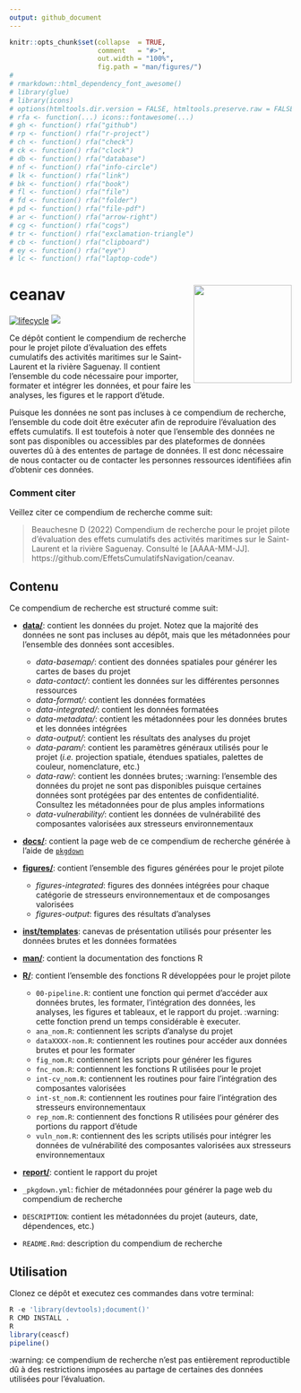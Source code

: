 ```yaml
---
output: github_document
---
```


<!-- README.md is generated from README.Rmd. Please edit that file -->


```r
knitr::opts_chunk$set(collapse  = TRUE,
                      comment   = "#>",
                      out.width = "100%",
                      fig.path = "man/figures/")
#
# rmarkdown::html_dependency_font_awesome()
# library(glue)
# library(icons)
# options(htmltools.dir.version = FALSE, htmltools.preserve.raw = FALSE)
# rfa <- function(...) icons::fontawesome(...)
# gh <- function() rfa("github")
# rp <- function() rfa("r-project")
# ch <- function() rfa("check")
# ck <- function() rfa("clock")
# db <- function() rfa("database")
# nf <- function() rfa("info-circle")
# lk <- function() rfa("link")
# bk <- function() rfa("book")
# fl <- function() rfa("file")
# fd <- function() rfa("folder")
# pd <- function() rfa("file-pdf")
# ar <- function() rfa("arrow-right")
# cg <- function() rfa("cogs")
# tr <- function() rfa("exclamation-triangle")
# cb <- function() rfa("clipboard")
# ey <- function() rfa("eye")
# lc <- function() rfa("laptop-code")
```


# ceanav <a href='https://github.com/EffetsCumulatifsNavigation/ceanav'><img src='man/figures/logo.png' align="right" height="175" /></a>

[![lifecycle](https://img.shields.io/badge/lifecycle-experimental-orange.svg)](https://www.tidyverse.org/lifecycle/#preliminary)
![](https://img.shields.io/badge/status-preliminary-blue.svg)

Ce dépôt contient le compendium de recherche pour le projet pilote d'évaluation des effets cumulatifs des activités maritimes sur le Saint-Laurent et la rivière Saguenay. Il contient l'ensemble du code nécessaire pour importer, formater et intégrer les données, et pour faire les analyses, les figures et le rapport d'étude.

Puisque les données ne sont pas incluses à ce compendium de recherche, l'ensemble du code doit être exécuter afin de reproduire l'évaluation des effets cumulatifs. Il est toutefois à noter que l'ensemble des données ne sont pas disponibles ou accessibles par des plateformes de données ouvertes dû à des ententes de partage de données. Il est donc nécessaire de nous contacter ou de contacter les personnes ressources identifiées afin d'obtenir ces données.

### Comment citer

Veillez citer ce compendium de recherche comme suit:

> Beauchesne D (2022) Compendium de recherche pour le projet pilote d'évaluation des effets cumulatifs des activités maritimes sur le Saint-Laurent et la rivière Saguenay. Consulté le [AAAA-MM-JJ]. https://github.com/EffetsCumulatifsNavigation/ceanav.

## Contenu

Ce compendium de recherche est structuré comme suit:

- [**data/**](https://github.com/EffetsCumulatifsNavigation/ceanav/tree/main/data): contient les données du projet. Notez que la majorité des données ne sont pas incluses au dépôt, mais que les métadonnées pour l'ensemble des données sont accesibles.
  - *data-basemap/*: contient des données spatiales pour générer les cartes de bases du projet
  - *data-contact/*: contient les données sur les différentes personnes ressources
  - *data-format/*: contient les données formatées
  - *data-integrated/*: contient les données formatées
  - *data-metadata/*: contient les métadonnées pour les données brutes et les données intégrées
  - *data-output/*: contient les résultats des analyses du projet
  - *data-param/*: contient les paramètres généraux utilisés pour le projet (*i.e.* projection spatiale, étendues spatiales, palettes de couleur, nomenclature, etc.)
  - *data-raw/*: contient les données brutes; :warning: l'ensemble des données du projet ne sont pas disponibles puisque certaines données sont protégées par des ententes de confidentialité. Consultez les métadonnées pour de plus amples informations
  - *data-vulnerability/*: contient les données de vulnérabilité des composantes valorisées aux stresseurs environnementaux

- [**docs/**](https://github.com/EffetsCumulatifsNavigation/ceanav/tree/main/docs): contient la page web de ce compendium de recherche générée à l'aide de [`pkgdown`](https://pkgdown.r-lib.org/)

- [**figures/**](https://github.com/EffetsCumulatifsNavigation/ceanav/tree/main/figures): contient l'ensemble des figures générées pour le projet pilote
  - *figures-integrated*: figures des données intégrées pour chaque catégorie de stresseurs environnementaux et de composanges valorisées
  - *figures-output*: figures des résultats d'analyses

- [**inst/templates**](https://github.com/EffetsCumulatifsNavigation/ceanav/tree/main/inst/templates): canevas de présentation utilisés pour présenter les données brutes et les données formatées

- [**man/**](https://github.com/EffetsCumulatifsNavigation/ceanav/tree/main/man): contient la documentation des fonctions R

- [**R/**](https://github.com/EffetsCumulatifsNavigation/ceanav/tree/main/R): contient l'ensemble des fonctions R développées pour le projet pilote
  - `00-pipeline.R`: contient une fonction qui permet d'accéder aux données brutes, les formater, l'intégration des données, les analyses, les figures et tableaux, et le rapport du projet. :warning: cette fonction prend un temps considérable è executer.
  - `ana_nom.R`: contiennent les scripts d'analyse du projet
  - `dataXXXX-nom.R`: contiennent les routines pour accéder aux données brutes et pour les formater
  - `fig_nom.R`: contiennent les scripts pour générer les figures
  - `fnc_nom.R`: contiennent les fonctions R utilisées pour le projet
  - `int-cv_nom.R`: contiennent les routines pour faire l'intégration des composantes valorisées
  - `int-st_nom.R`: contiennent les routines pour faire l'intégration des stresseurs environnementaux
  - `rep_nom.R`: contiennent des fonctions R utilisées pour générer des portions du rapport d'étude
  - `vuln_nom.R`: contiennent des les scripts utilisés pour intégrer les données de vulnérabilité des composantes valorisées aux stresseurs environnementaux

- [**report/**](https://github.com/EffetsCumulatifsNavigation/ceanav/tree/main/report): contient le rapport du projet

- `_pkgdown.yml`: fichier de métadonnées pour générer la page web du compendium de recherche
- `DESCRIPTION`: contient les métadonnées du projet (auteurs, date, dépendences, etc.)
- `README.Rmd`: description du compendium de recherche

## Utilisation

Clonez ce dépôt et executez ces commandes dans votre terminal:

```r
R -e 'library(devtools);document()'
R CMD INSTALL .
R
library(ceascf)
pipeline()
```

:warning: ce compendium de recherche n'est pas entièrement reproductible dû à des restrictions imposées au partage de certaines des données utilisées pour l'évaluation.
